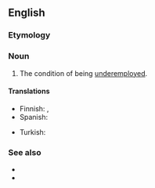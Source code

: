 ==English==

===Etymology===
{{prefix|en|under|employment}}

===Noun===
{{en-noun|-}}

# The condition of being [[underemployed]].

====Translations====
{{trans-top|condition of being underemployed}}
* Finnish: {{t+|fi|alityöllisyys}}, {{t|fi|vajaatyöllisyys}}
* Spanish: {{t+|es|subempleo|m}}
{{trans-mid}}
* Turkish: {{t|tr|eksik istihdam}}
{{trans-bottom}}

===See also===
* {{l|en|unemployment}}
* {{l|en|malemployment}}